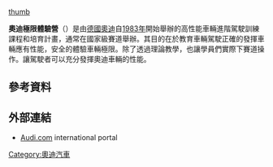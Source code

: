 {{Multiple issues|
{{Expand language|1=en|time=2021-04-16T08:40:18+00:00}}
{{Unreferenced|time=2021-04-16T08:40:18+00:00}}
}}
[[file:Audi_driving_experience_center_Luftaufnahme_2013.jpg|thumb]]

'''奧迪極限體驗營'''（{{lang-en|Audi Driving Experience}}）是由[[德國|德國]][[奧迪|奧迪]]自[[1983年|1983年]]開始舉辦的高性能車輛進階駕駛訓練課程和培育計畫，通常在國家級賽道舉辦。其目的在於教育車輛駕駛正確的發揮車輛應有性能，安全的體驗車輛極限。除了透過理論教學，也讓學員們實際下賽道操作。讓駕駛者可以充分發揮奧迪車輛的性能。

== 參考資料 ==
{{reflist}}

== 外部連結 ==
{{commons and category|Audi|Audi}}
*[http://www.audi.com Audi.com] {{Wayback|url=http://www.audi.com/ |date=20080725011253 }} international portal

{{Audi}}

[[Category:奧迪汽車|Category:奧迪汽車]]